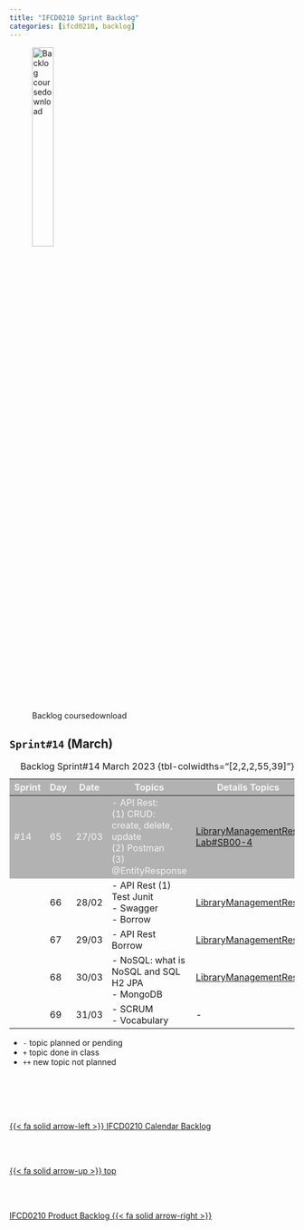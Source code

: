```yaml
---
title: "IFCD0210 Sprint Backlog"
categories: [ifcd0210, backlog]
---
```


<style>
tr:nth-child(1) {
  background-color: #b2b2b2!important;
  color: #f4f4f4!important;
}
</style>


![Backlog coursedownload ](/images/home/backlog.jpg){width="30%"}

## ``Sprint#14`` (March)

::: {.column-page-right}
| Sprint | Day | Date | Topics |  Details Topics |
| -- | -- | -- | -- | -- |
| #14 | 65 | 27/03 | - API Rest: </br> (1) CRUD: create, delete, update </br> (2) Postman  </br> (3) @EntityResponse </br>| [LibraryManagementRest](){.external} </br> [Lab#SB00-4](/springboot/sblab4.qmd) |
|  | 66 | 28/02 | - API Rest </B> (1) Test Junit  </br>  - Swagger </br> - Borrow  | [LibraryManagementRest](){.external} |
|  | 67 | 29/03 | - API Rest Borrow | [LibraryManagementRest](){.external} |
|  | 68 | 30/03 | - NoSQL: what is NoSQL and SQL H2 JPA </br> - MongoDB | [LibraryManagementRest](){.external} |
|  | 69 | 31/03 | - SCRUM </br> - Vocabulary </br> | - |
: Backlog Sprint#14 March 2023 {tbl-colwidths="[2,2,2,55,39]"}
:::

::: {.callout-note}
- `-` topic planned or pending
- `+` topic done in class
- `++` new topic not planned
:::



<!--- navLinks -->
<br><br>
<div class=row>
<br>
<div class='column left previous'>
<br>
[{{< fa solid arrow-left >}} IFCD0210 Calendar Backlog](/ifcd0210/ifcd0210calendar.qmd)
<br>
</div>
<br>
<div class='column center'>
<br>
[{{< fa solid arrow-up >}} top](#top)
<br>
</div>
<br>
<div class='column right next'>
<br>
[IFCD0210 Product Backlog  {{< fa solid arrow-right >}}](/ifcd0210/ifcd0210backlog-product.qmd)
<br>
</div>
<br>
</div>
